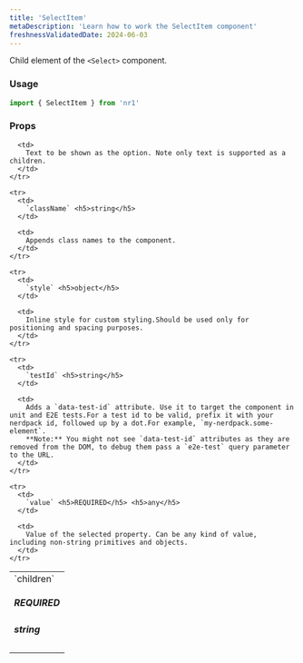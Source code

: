 ```yaml
---
title: 'SelectItem'
metaDescription: 'Learn how to work the SelectItem component'
freshnessValidatedDate: 2024-06-03
---
```


Child element of the `<Select>` component.

### Usage

```js
import { SelectItem } from 'nr1'
```

### Props

<table>
  <tbody>
    <tr>
      <td>
        `children` <h5>REQUIRED</h5><h5>string</h5>
      </td>

      <td>
        Text to be shown as the option. Note only text is supported as a children.
      </td>
    </tr>

    <tr>
      <td>
        `className` <h5>string</h5>
      </td>

      <td>
        Appends class names to the component.
      </td>
    </tr>

    <tr>
      <td>
        `style` <h5>object</h5>
      </td>

      <td>
        Inline style for custom styling.Should be used only for positioning and spacing purposes.
      </td>
    </tr>

    <tr>
      <td>
        `testId` <h5>string</h5>
      </td>

      <td>
        Adds a `data-test-id` attribute. Use it to target the component in unit and E2E tests.For a test id to be valid, prefix it with your nerdpack id, followed up by a dot.For example, `my-nerdpack.some-element`.
        **Note:** You might not see `data-test-id` attributes as they are removed from the DOM, to debug them pass a `e2e-test` query parameter to the URL.
      </td>
    </tr>

    <tr>
      <td>
        `value` <h5>REQUIRED</h5> <h5>any</h5>
      </td>

      <td>
        Value of the selected property. Can be any kind of value, including non-string primitives and objects.
      </td>
    </tr>
  </tbody>
</table>
